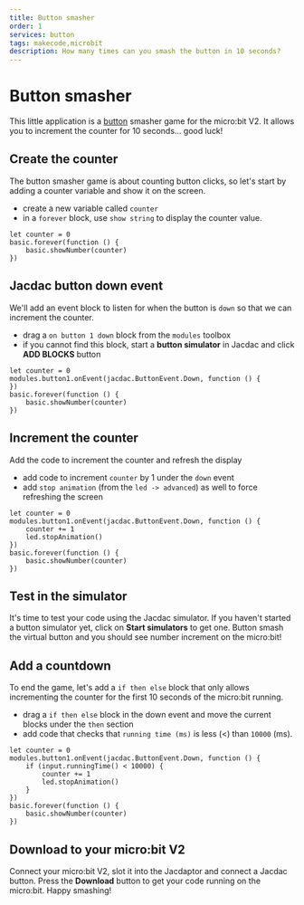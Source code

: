 ```yaml
---
title: Button smasher
order: 1
services: button
tags: makecode,microbit
description: How many times can you smash the button in 10 seconds?
---
```


# Button smasher

This little application is a [button](/clients/makecode/extensions/button) smasher
game for the micro:bit V2. It allows you to increment the counter for 10 seconds... good luck!

## Create the counter

The button smasher game is about counting button clicks, so let's start
by adding a counter variable and show it on the screen.

-   create a new variable called `counter`
-   in a `forever` block, use `show string` to display the counter value.

```blocks
let counter = 0
basic.forever(function () {
    basic.showNumber(counter)
})
```

## Jacdac button down event

We'll add an event block to listen for when the button is `down` so that we can increment the counter.

-   drag a `on button 1 down` block from the `modules` toolbox
-   if you cannot find this block, start a **button simulator** in Jacdac and click **ADD BLOCKS** button

```blocks
let counter = 0
modules.button1.onEvent(jacdac.ButtonEvent.Down, function () {
})
basic.forever(function () {
    basic.showNumber(counter)
})
```

## Increment the counter

Add the code to increment the counter and refresh the display

-   add code to increment `counter` by 1 under the `down` event
-   add `stop animation` (from the `led -> advanced`) as well to force refreshing the screen

```blocks
let counter = 0
modules.button1.onEvent(jacdac.ButtonEvent.Down, function () {
    counter += 1
    led.stopAnimation()
})
basic.forever(function () {
    basic.showNumber(counter)
})
```

## Test in the simulator

It's time to test your code using the Jacdac simulator. If you haven't started a button simulator yet,
click on **Start simulators** to get one.
Button smash the virtual button and you should see number increment on the micro:bit!

## Add a countdown

To end the game, let's add a `if then else` block that only allows incrementing
the counter for the first 10 seconds of the micro:bit running.

-   drag a `if then else` block in the down event and move the current blocks under the `then` section
-   add code that checks that `running time (ms)` is less (<) than `10000` (ms).

```blocks
let counter = 0
modules.button1.onEvent(jacdac.ButtonEvent.Down, function () {
    if (input.runningTime() < 10000) {
        counter += 1
        led.stopAnimation()
    }
})
basic.forever(function () {
    basic.showNumber(counter)
})
```

## Download to your micro:bit V2

Connect your micro:bit V2, slot it into the Jacdaptor and connect a Jacdac button.
Press the **Download** button to get your code running on the micro:bit. Happy smashing!

<MakeCodeProjectFooter serviceNames="button" />

